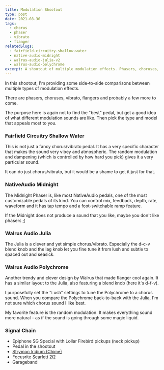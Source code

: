 ```yaml
---
title: Modulation Shootout
type: post
date: 2021-08-30
tags:
  - chorus
  - phaser
  - vibrato
  - flanger
relatedSlugs:
  - fairfield-circuitry-shallow-water
  - native-audio-midnight
  - walrus-audio-julia-v2
  - walrus-audio-polychrome
excerpt: A shootout of multiple modulation effects. Phasers, choruses, vibratos and flangers compared side-to-side. The Fairfield Circuitry Shallow Water, NativeAudio Midnight, Walrus Audio Julia and Walrus Audio Polychrome.
---
```



In this shootout, I'm providing some side-to-side comparisons between multiple types of modulation effects.

There are phasers, choruses, vibrato, flangers and probably a few more to come.

The purpose here is again not to find the "best" pedal, but get a good idea of what different modulation sounds are like. Then pick the type and model that appeals most to you.

### Fairfield Circuitry Shallow Water

This is not just a fancy chorus/vibrato pedal. It has a very specific character that makes the sound very vibey and atmospheric. The random modulation and dampening (which is controlled by how hard you pick) gives it a very particular sound.

It can do just chorus/vibrato, but it would be a shame to get it just for that.

### NativeAudio Midnight

The Midnight Phaser is, like most NativeAudio pedals, one of the most customizable pedals of its kind. You can control mix, feedback, depth, rate, waveform and it has tap tempo and a foot-switchable ramp feature.

If the Midnight does not produce a sound that you like, maybe you don't like phasers ;)

### Walrus Audio Julia

The Julia is a clever and yet simple chorus/vibrato. Especially the d-c-v blend knob and the lag knob let you fine tune it from lush and subtle to spaced out and seasick.

<PartnerLink
  link="https://sweetwater.sjv.io/QyabYa"
  imgSlug="walrus-audio-julia-v2"
  partner="sweetwater"
/>

### Walrus Audio Polychrome

Another trendy and clever design by Walrus that made flanger cool again. It has a similar layout to the Julia, also featuring a blend knob (here it's d-f-v).

I purposefully set the "Lush" settings to tune the Polychrome to a chorus sound. When you compare the Polychrome back-to-back with the Julia, I'm not sure which chorus sound I like best.

My favorite feature is the random modulation. It makes everything sound more natural – as if the sound is going through some magic liquid.

<PartnerLink
  link="https://sweetwater.sjv.io/DKY3Lb"
  imgSlug="walrus-audio-polychrome"
  partner="sweetwater"
/>

### Signal Chain

- Epiphone SG Special with Lollar Firebird pickups (neck pickup)
- Pedal in the shootout
- [Strymon Iridium (Chime)](/demos/strymon-iridium)
- Focusrite Scarlett 2i2
- Garageband
